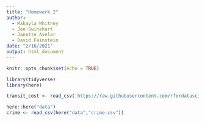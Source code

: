 ```yaml
---
title: "Homework 2"
author:
  - Makayla Whitney
  - Joe Swinehart
  - Janette Avelar
  - David Fainstein
date: "2/16/2021"
output: html_document
---
```


```r
knitr::opts_chunk$set(echo = TRUE)

library(tidyverse)
library(here)
```

```r

transit_cost <- read_csv('https://raw.githubusercontent.com/rfordatascience/tidytuesday/master/data/2021/2021-01-05/transit_cost.csv')

here::here("data")
crime <- read_csv(here("data","crime.csv"))
```

```r


```

```r


```

```r


```

```r


```